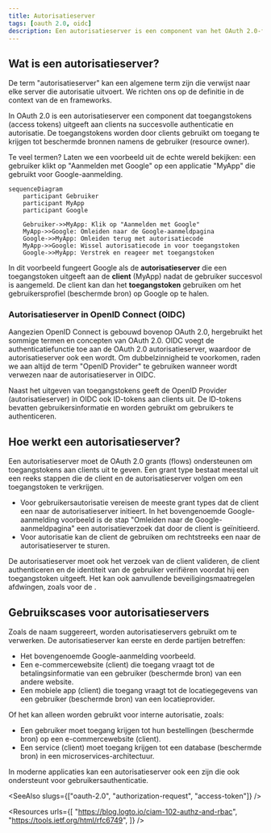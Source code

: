 ```yaml
---
title: Autorisatieserver
tags: [oauth 2.0, oidc]
description: Een autorisatieserver is een component van het OAuth 2.0-framework dat toegangstokens (access tokens) uitgeeft aan clients na succesvolle authenticatie en autorisatie. Het is ook de OpenID Provider (OP) in OpenID Connect (OIDC) die ID-tokens uitgeeft aan clients.
---
```


## Wat is een autorisatieserver?

De term "autorisatieserver" kan een algemene term zijn die verwijst naar elke server die autorisatie uitvoert. We richten ons op de definitie in de context van de <Ref slug="oauth-2.0" /> en <Ref slug="openid-connect" /> frameworks.

In OAuth 2.0 is een autorisatieserver een component dat <Ref slug="access-token">toegangstokens (access tokens)</Ref> uitgeeft aan <Ref slug="client">clients</Ref> na succesvolle authenticatie en autorisatie. De toegangstokens worden door clients gebruikt om toegang te krijgen tot beschermde bronnen namens de gebruiker (resource owner).

Te veel termen? Laten we een voorbeeld uit de echte wereld bekijken: een gebruiker klikt op "Aanmelden met Google" op een applicatie "MyApp" die <Ref slug="authorization-code-flow" /> gebruikt voor Google-aanmelding.

```mermaid
sequenceDiagram
    participant Gebruiker
    participant MyApp
    participant Google

    Gebruiker->>MyApp: Klik op "Aanmelden met Google"
    MyApp->>Google: Omleiden naar de Google-aanmeldpagina
    Google->>MyApp: Omleiden terug met autorisatiecode
    MyApp->>Google: Wissel autorisatiecode in voor toegangstoken
    Google->>MyApp: Verstrek en reageer met toegangstoken
```

In dit voorbeeld fungeert Google als de **autorisatieserver** die een toegangstoken uitgeeft aan de **client** (MyApp) nadat de gebruiker succesvol is aangemeld. De client kan dan het **toegangstoken** gebruiken om het gebruikersprofiel (beschermde bron) op Google op te halen.

### Autorisatieserver in OpenID Connect (OIDC)

Aangezien OpenID Connect is gebouwd bovenop OAuth 2.0, hergebruikt het sommige termen en concepten van OAuth 2.0. OIDC voegt de authenticatiefunctie toe aan de OAuth 2.0 autorisatieserver, waardoor de autorisatieserver ook een <Ref slug="openid-connect" headingId="openid-provider-op" /> wordt. Om dubbelzinnigheid te voorkomen, raden we aan altijd de term "OpenID Provider" te gebruiken wanneer wordt verwezen naar de autorisatieserver in OIDC.

Naast het uitgeven van toegangstokens geeft de OpenID Provider (autorisatieserver) in OIDC ook <Ref slug="id-token">ID-tokens</Ref> aan clients uit. De ID-tokens bevatten gebruikersinformatie en worden gebruikt om gebruikers te authenticeren.

## Hoe werkt een autorisatieserver?

Een autorisatieserver moet de <Ref slug="oauth-2.0-grant">OAuth 2.0 grants (flows)</Ref> ondersteunen om toegangstokens aan clients uit te geven. Een grant type bestaat meestal uit een reeks stappen die de client en de autorisatieserver volgen om een toegangstoken te verkrijgen.

- Voor gebruikersautorisatie vereisen de meeste grant types dat de client een <Ref slug="authorization-request" /> naar de autorisatieserver initieert. In het bovengenoemde Google-aanmelding voorbeeld is de stap "Omleiden naar de Google-aanmeldpagina" een autorisatieverzoek dat door de client is geïnitieerd.
- Voor <Ref slug="machine-to-machine" /> autorisatie kan de client de <Ref slug="client-credentials-flow" /> gebruiken om rechtstreeks een <Ref slug="token-request" /> naar de autorisatieserver te sturen.

De autorisatieserver moet ook het verzoek van de client valideren, de client authenticeren en de identiteit van de gebruiker verifiëren voordat hij een toegangstoken uitgeeft. Het kan ook aanvullende beveiligingsmaatregelen afdwingen, zoals <Ref slug="pkce" /> voor de <Ref slug="authorization-code-flow" />.

## Gebruikscases voor autorisatieservers

Zoals de naam suggereert, worden autorisatieservers gebruikt om <Ref slug="authorization" /> te verwerken. De autorisatieserver kan eerste en derde partijen betreffen:

- Het bovengenoemde Google-aanmelding voorbeeld.
- Een e-commercewebsite (client) die toegang vraagt tot de betalingsinformatie van een gebruiker (beschermde bron) van een andere website.
- Een mobiele app (client) die toegang vraagt tot de locatiegegevens van een gebruiker (beschermde bron) van een locatieprovider.

Of het kan alleen worden gebruikt voor interne autorisatie, zoals:

- Een gebruiker moet toegang krijgen tot hun bestellingen (beschermde bron) op een e-commercewebsite (client).
- Een service (client) moet toegang krijgen tot een database (beschermde bron) in een microservices-architectuur.

In moderne applicaties kan een autorisatieserver ook een <Ref slug="identity-provider" /> zijn die ook <Ref slug="openid-connect" /> ondersteunt voor gebruikersauthenticatie.

<SeeAlso slugs={["oauth-2.0", "authorization-request", "access-token"]} />
 
<Resources
  urls={[
    "https://blog.logto.io/ciam-102-authz-and-rbac",
    "https://tools.ietf.org/html/rfc6749",
  ]}
/>